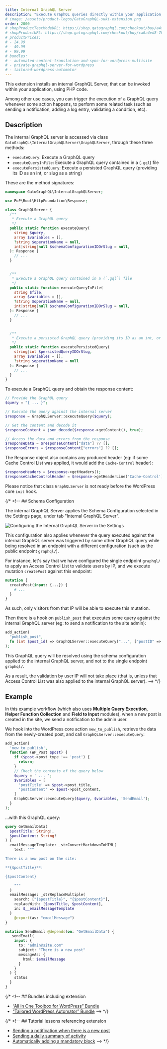```yaml
---
title: Internal GraphQL Server
description: "Execute GraphQL queries directly within your application, using PHP code."
# image: /assets/product-logos/GatoGraphQL-suki-extension.png
order: 2000
# shopProductTestModeURL: https://shop.gatographql.com/checkout/buy/a4f45a5c-d318-442a-929e-0feb2109cb33
# shopProductURL: https://shop.gatographql.com/checkout/buy/ca6a4ed8-78e8-4d29-bb59-1b93471f9b1e
# productPrices:
# - 24.99
# - 49.99
# - 99.99
# bundles:
# - automated-content-translation-and-sync-for-wordpress-multisite
# - private-graphql-server-for-wordpress
# - tailored-wordpress-automator
---
```


This extension installs an internal GraphQL Server, that can be invoked within your application, using PHP code.

Among other use cases, you can trigger the execution of a GraphQL query whenever some action happens, to perform some related task (such as sending a notification, adding a log entry, validating a condition, etc).

## Description

The internal GraphQL server is accessed via class `GatoGraphQL\InternalGraphQLServer\GraphQLServer`, through these three methods:

- `executeQuery`: Execute a GraphQL query
- `executeQueryInFile`: Execute a GraphQL query contained in a (`.gql`) file
- `executePersistedQuery`: Execute a persisted GraphQL query (providing its ID as an int, or slug as a string)

These are the method signatures:

```php
namespace GatoGraphQL\InternalGraphQLServer;

use PoP\Root\HttpFoundation\Response;

class GraphQLServer {
  /**
   * Execute a GraphQL query
   */
  public static function executeQuery(
    string $query,
    array $variables = [],
    ?string $operationName = null,
    int|string|null $schemaConfigurationIDOrSlug = null,
  ): Response {
    // ...
  }


  /**
   * Execute a GraphQL query contained in a (`.gql`) file
   */
  public static function executeQueryInFile(
    string $file,
    array $variables = [],
    ?string $operationName = null,
    int|string|null $schemaConfigurationIDOrSlug = null,
  ): Response {
    // ...
  }


  /**
   * Execute a persisted GraphQL query (providing its ID as an int, or slug as a string)
   */
  public static function executePersistedQuery(
    string|int $persistedQueryIDOrSlug,
    array $variables = [],
    ?string $operationName = null
  ): Response {
    // ...
  }
}
```

To execute a GraphQL query and obtain the response content:

```php
// Provide the GraphQL query
$query = "{ ... }";

// Execute the query against the internal server
$response = GraphQLServer::executeQuery($query);

// Get the content and decode it
$responseContent = json_decode($response->getContent(), true);

// Access the data and errors from the response
$responseData = $responseContent["data"] ?? [];
$responseErrors = $responseContent["errors"] ?? [];
```

The Response object also contains any produced header (eg: if some Cache Control List was applied, it would add the `Cache-Control` header):

```php
$responseHeaders = $response->getHeaders();
$responseCacheControlHeader = $response->getHeaderLine('Cache-Control');
```

Please notice that class `GraphQLServer` is not ready before the WordPress core `init` hook.

{/* <!-- ## Schema Configuration

The internal GraphQL Server applies the Schema Configuration selected in the Settings page, under tab "Internal GraphQL Server".

![Configuring the Internal GraphQL Server in the Settings](/assets/extensions/upstream-pro/settings-schema-configuration-for-internal-graphql-server.png "Configuring the Internal GraphQL Server in the Settings")

This configuration also applies whenever the query executed against the internal GraphQL server was triggered by some other GraphQL query while being resolved in an endpoint with a different configuration (such as the public endpoint `graphql/`).

For instance, let's say that we have configured the single endpoint `graphql/` to apply an Access Control List to validate users by IP, and we execute mutation `createPost` against this endpoint:

```graphql
mutation {
  createPost(input: {...}) {
    # ...
  }
}
```

As such, only visitors from that IP will be able to execute this mutation.

Then there is a hook on `publish_post` that executes some query against the internal GraphQL server (eg: to send a notification to the site admin):

```php
add_action(
  "publish_post",
  fn (int $post_id) => GraphQLServer::executeQuery("...", ["postID" => $post_id])
);
```

This GraphQL query will be resolved using the schema configuration applied to the internal GraphQL server, and not to the single endpoint `graphql/`.

As a result, the validation by user IP will not take place (that is, unless that Access Control List was also applied to the internal GraphQL server). --> */}

## Example

In this example workflow (which also uses **Multiple Query Execution**, **Helper Function Collection** and **Field to Input** modules), when a new post is created in the site, we send a notification to the admin user.

We hook into the WordPress core action `new_to_publish`, retrieve the data from the newly-created post, and call `GraphQLServer::executeQuery`:

```php
add_action(
  'new_to_publish',
  function (WP_Post $post) {
    if ($post->post_type !== 'post') {
      return;
    }
    // Check the contents of the query below
    $query = ' ... ';
    $variables = [
      'postTitle' => $post->post_title,
      'postContent' => $post->post_content,
    ]
    GraphQLServer::executeQuery($query, $variables, 'SendEmail');
  }
);
```

...with this GraphQL query:

```graphql
query GetEmailData(
  $postTitle: String!,
  $postContent: String!
) {
  emailMessageTemplate: _strConvertMarkdownToHTML(
    text: """

There is a new post on the site: 

**{$postTitle}**:

{$postContent}

    """
  )
  emailMessage: _strReplaceMultiple(
    search: ["{$postTitle}", "{$postContent}"],
    replaceWith: [$postTitle, $postContent],
    in: $__emailMessageTemplate
  )
    @export(as: "emailMessage")
}

mutation SendEmail @depends(on: "GetEmailData") {
  _sendEmail(
    input: {
      to: "admin@site.com"
      subject: "There is a new post"
      messageAs: {
        html: $emailMessage
      }
    }
  ) {
    status
  }
}
```

{/* <!-- ## Bundles including extension

- [“All in One Toolbox for WordPress” Bundle](/bundles/all-in-one-toolbox-for-wordpress)
- [“Tailored WordPress Automator” Bundle](/bundles/tailored-wordpress-automator) --> */}

{/* <!-- ## Tutorial lessons referencing extension

- [Sending a notification when there is a new post](../../tutorial/sending-a-notification-when-there-is-a-new-post)
- [Sending a daily summary of activity](../../tutorial/sending-a-daily-summary-of-activity)
- [Automatically adding a mandatory block](../../tutorial/automatically-adding-a-mandatory-block) --> */}
